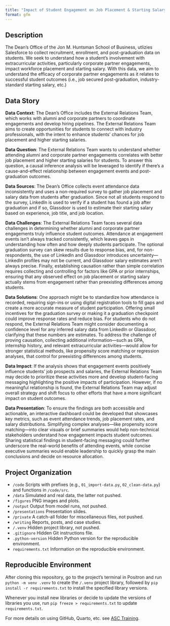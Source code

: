 ```yaml
---
title: "Impact of Student Engagement on Job Placement & Starting Salary"
format: gfm
---
```


## Description

The Dean's Office of the Jon M. Huntsman School of Business, utlizies Salesforce to collect recruitment, enrollment, and post-graduation data on students. We seek to understand how a student's involvement with extracurricular activities, particularly corporate partner engagements, impact workforce placement and starting salary. With this data, we aim to understand the efficacy of corporate partner engagements as it relates to successful student outcomes (i.e., job secured post-graduation, industry-standard starting salary, etc.)

## Data Story

**Data Context**: The Dean’s Office includes the External Relations Team, which works with alumni and corporate partners to coordinate engagements and develop hiring pipelines. The External Relations Team aims to create opportunities for students to connect with industry professionals, with the intent to enhance students’ chances for job placement and higher starting salaries.

**Data Question**: The External Relations Team wants to understand whether attending alumni and corporate partner engagements correlates with better job placement and higher starting salaries for students. To answer this question, a causal inference analysis will be leveraged to identify if there's a cause-and-effect relationship between engagement events and post-graduation outcomes.

**Data Sources**: The Dean's Office collects event attendance data inconsistently and uses a non-required survey to gather job placement and salary data from students after graduation. Since not all students respond to the survey, LinkedIn is used to verify if a student has found a job after graduation and if so, Glassdoor is used to estimate their starting salary based on experience, job title, and job location.

**Data Challenges**: The External Relations Team faces several data challenges in determining whether alumni and corporate partner engagements truly influence student outcomes. Attendance at engagement events isn’t always tracked consistently, which leaves gaps in understanding how often and how deeply students participate. The optional graduation survey can skew results due to response bias, and, for non-respondents, the use of LinkedIn and Glassdoor introduces uncertainty—LinkedIn profiles may not be current, and Glassdoor salary estimates aren’t always precise. Finally, establishing causation rather than simple correlation requires collecting and controlling for factors like GPA or prior internships, ensuring that any observed effect on job placement or starting salary actually stems from engagement rather than preexisting differences among students.

**Data Solutions**: One approach might be to standardize how attendance is recorded, requiring sign-ins or using digital registration tools to fill gaps and create a more accurate measure of student participation. Offering small incentives for the graduation survey or making it a graduation checkpoint could improve response rates and reduce bias. For students who do not respond, the External Relations Team might consider documenting a confidence level for any inferred salary data from LinkedIn or Glassdoor, clarifying that these numbers are estimates. To address the challenge of proving causation, collecting additional information—such as GPA, internship history, and relevant extracurricular activities—would allow for stronger statistical methods, like propensity score matching or regression analyses, that control for preexisting differences among students.

**Data Impact**: If the analysis shows that engagement events positively influence students' job prospects and salaries, the External Relations Team may decide to prioritize these activities more and develop student-facing messaging highlighting the positive impacts of participation. However, if no meaningful relationship is found, the External Relations Team may adjust overall strategy and shift focus to other efforts that have a more significant impact on student outcomes.

**Data Presentation**: To ensure the findings are both accessible and actionable, an interactive dashboard could be developed that showcases key metrics, such as event attendance trends, job placement rates, and salary distributions. Simplifying complex analyses—like propensity score matching—into clear visuals or brief summaries would help non-technical stakeholders understand how engagement impacts student outcomes. Sharing statistical findings in student-facing messaging could further underscore the real-world benefits of attending events, while concise executive summaries would enable leadership to quickly grasp the main conclusions and decide on resource allocation.

## Project Organization

- `/code` Scripts with prefixes (e.g., `01_import-data.py`, `02_clean-data.py`) and functions in `/code/src`.
- `/data` Simulated and real data, the latter not pushed.
- `/figures` PNG images and plots.
- `/output` Output from model runs, not pushed.
- `/presentations` Presentation slides.
- `/private` A catch-all folder for miscellaneous files, not pushed.
- `/writing` Reports, posts, and case studies.
- `/.venv` Hidden project library, not pushed.
- `.gitignore` Hidden Git instructions file.
- `.python-version` Hidden Python version for the reproducible environment.
- `requirements.txt` Information on the reproducible environment.

## Reproducible Environment

After cloning this repository, go to the project's terminal in Positron and run `python -m venv .venv` to create the `/.venv` project library, followed by `pip install -r requirements.txt` to install the specified library versions.

Whenever you install new libraries or decide to update the versions of libraries you use, run `pip freeze > requirements.txt` to update `requirements.txt`.

For more details on using GitHub, Quarto, etc. see [ASC Training](https://github.com/marcdotson/asc-training).

